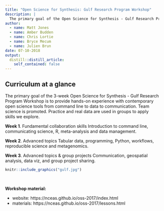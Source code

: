 ```yaml
---
title: "Open Science for Synthesis: Gulf Research Program Workshop"
description: |
  The primary goal of the Open Science for Synthesis - Gulf Research Program Workshop is to provide hands-on experience with contemporary open science tools from command line to data to communication. Team science is promoted. Practice and real data are used in groups to apply skills we explore.
author:
  - name: Matt Jones
  - name: Amber Budden 
  - name: Chris Lortie
  - name: Bryce Mecum
  - name: Julien Brun
date: 07-10-2018
output:
  distill::distill_article:
    self_contained: false
---
```


## Curriculum at a glance

The primary goal of the 3-week Open Science for Synthesis - Gulf Research Program Workshop is to provide hands-on experience with contemporary open science tools from command line to data to communication. Team science is promoted. Practice and real data are used in groups to apply skills we explore.

**Week 1**. Fundamental collaboration skills
Introduction to command line, communicating science, R, meta-analysis and data management.

**Week 2**. Advanced topics
Tabular data, programming, Python, workflows, reproducible science and metagenomics.

**Week 3**. Advanced topics & group projects
Communication, geospatial analysis, data viz, and group project sharing.



```r
knitr::include_graphics("gulf.jpg")
```

<br>

**Workshop material:**

- website: https://nceas.github.io/oss-2017/index.html
- materials: https://nceas.github.io/oss-2017/lessons.html
